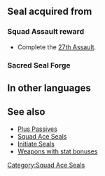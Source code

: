 {{Passive
|type=S
|exclusive=0
|1name=Squad Ace AA 1
|1tagid=SID_第27迷宮の覇者1
|1effect=Grants Def+1.
|1cost=30
|1next=-
|2name=Squad Ace AA 2
|2tagid=SID_第27迷宮の覇者2
|2effect=Grants Def+2.
|2cost=60
|2next=-
|3name=Squad Ace AA 3
|3tagid=SID_第27迷宮の覇者3
|3effect=Grants Def+3.
|alt1name=Squad Ace B 1
|alt2name=Squad Ace B 2
|alt3name=Squad Ace B 3
|3cost=120
|statModifiers1=0,0,0,1,0
|statModifiers2=0,0,0,2,0
|statModifiers3=0,0,0,3,0
|canUseMove={{MoveList|all}}
|canUseWeapon={{WeaponList|all}}
|properties=
}}
==Seal acquired from==
===Squad Assault reward===
* Complete the [[27th Assault]].
===Sacred Seal Forge===
{{SealCosts
|seals=Squad Ace AA 1;Squad Ace AA 2;Squad Ace AA 3
|badgeColor=Verdant 
|costs1=-
|costs2=60;200;50
|costs3=400;1000;100
}}
==In other languages==
{{OtherLanguages
|japanese=第２７迷宮の覇者
|german=Überfall-Ass AA
|spanishEU=As del asalto AA
|spanishLA=As del asalto AA
|french=Assaut réussi AA
|italian=Asso sq. AA
|chineseTW=第２７迷宮的霸王
|portuguese=Esquadrão ás AA
}}
==See also==
* [[Plus Passives]]
* [[Squad Ace Seals]]
* [[Initiate Seals]]
* [[:Category:Weapons with stat bonuses|Weapons with stat bonuses]]
{{Seals Navbox}}
[[Category:Squad Ace Seals]]